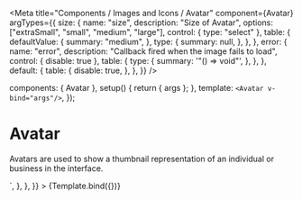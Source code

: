 
<Meta
  title="Components / Images and Icons / Avatar"
  component={Avatar}
  argTypes={{
    size: {
      name: "size",
      description: "Size of Avatar",
      options: ["extraSmall", "small", "medium", "large"],
      control: { type: "select" },
      table: {
        defaultValue: {
          summary: "medium",
        },
        type: {
          summary: null,
        },
      },
    },
    error: {
      name: "error",
      description: "Callback fired when the image fails to load",
      control: { disable: true },
      table: {
        type: {
          summary: '"() => void"',
        },
      },
    },
    default: {
      table: {
        disable: true,
      },
    },
  }}
/>

  components: { Avatar },
  setup() {
    return { args };
  },
  template: `<Avatar v-bind="args"/>`,
});

# Avatar

Avatars are used to show a thumbnail representation of an individual or business in the interface.

<Canvas>
  <Story
    name="Avatar"
    height="60px"
    parameters={{
      docs: {
        source: {
          code: dedent`
            <Avatar v-bind="props"/>
          `,
        },
      },
    }}
  >
    {Template.bind({})}
  </Story>
</Canvas>

<ArgsTable story="Avatar" />
